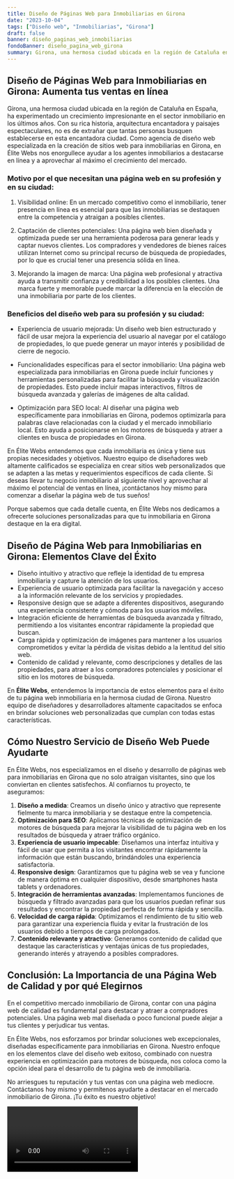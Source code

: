 ```yaml
---
title: Diseño de Páginas Web para Inmobiliarias en Girona
date: "2023-10-04"
tags: ["Diseño web", "Inmobiliarias", "Girona"]
draft: false
banner: diseño_paginas_web_inmobiliarias
fondoBanner: diseño_pagina_web_girona
summary: Girona, una hermosa ciudad ubicada en la región de Cataluña en España, ha experimentado un crecimiento impresionante en el sector inmobiliario en los últimos años. Con su rica historia, arquitectura encantadora y paisajes espectaculares, no es de extrañar que tantas personas busquen establecerse en esta encantadora ciudad. Como agencia de diseño web especializada en la creación de sitios web para inmobiliarias en Girona, en Élite Webs nos enorgullece ayudar a los agentes inmobiliarios a destacarse en línea y a aprovechar al máximo el crecimiento del mercado.
---
```



## Diseño de Páginas Web para Inmobiliarias en Girona: Aumenta tus ventas en línea

Girona, una hermosa ciudad ubicada en la región de Cataluña en España, ha experimentado un crecimiento impresionante en el sector inmobiliario en los últimos años. Con su rica historia, arquitectura encantadora y paisajes espectaculares, no es de extrañar que tantas personas busquen establecerse en esta encantadora ciudad. Como agencia de diseño web especializada en la creación de sitios web para inmobiliarias en Girona, en Élite Webs nos enorgullece ayudar a los agentes inmobiliarios a destacarse en línea y a aprovechar al máximo el crecimiento del mercado.

### Motivo por el que necesitan una página web en su profesión y en su ciudad:

1. Visibilidad online: En un mercado competitivo como el inmobiliario, tener presencia en línea es esencial para que las inmobiliarias se destaquen entre la competencia y atraigan a posibles clientes.

2. Captación de clientes potenciales: Una página web bien diseñada y optimizada puede ser una herramienta poderosa para generar leads y captar nuevos clientes. Los compradores y vendedores de bienes raíces utilizan Internet como su principal recurso de búsqueda de propiedades, por lo que es crucial tener una presencia sólida en línea.

3. Mejorando la imagen de marca: Una página web profesional y atractiva ayuda a transmitir confianza y credibilidad a los posibles clientes. Una marca fuerte y memorable puede marcar la diferencia en la elección de una inmobiliaria por parte de los clientes.

### Beneficios del diseño web para su profesión y su ciudad:

- Experiencia de usuario mejorada: Un diseño web bien estructurado y fácil de usar mejora la experiencia del usuario al navegar por el catálogo de propiedades, lo que puede generar un mayor interés y posibilidad de cierre de negocio.

- Funcionalidades específicas para el sector inmobiliario: Una página web especializada para inmobiliarias en Girona puede incluir funciones y herramientas personalizadas para facilitar la búsqueda y visualización de propiedades. Esto puede incluir mapas interactivos, filtros de búsqueda avanzada y galerías de imágenes de alta calidad.

- Optimización para SEO local: Al diseñar una página web específicamente para inmobiliarias en Girona, podemos optimizarla para palabras clave relacionadas con la ciudad y el mercado inmobiliario local. Esto ayuda a posicionarse en los motores de búsqueda y atraer a clientes en busca de propiedades en Girona.

En Élite Webs entendemos que cada inmobiliaria es única y tiene sus propias necesidades y objetivos. Nuestro equipo de diseñadores web altamente calificados se especializa en crear sitios web personalizados que se adapten a las metas y requerimientos específicos de cada cliente. Si deseas llevar tu negocio inmobiliario al siguiente nivel y aprovechar al máximo el potencial de ventas en línea, ¡contáctanos hoy mismo para comenzar a diseñar la página web de tus sueños!

Porque sabemos que cada detalle cuenta, en Élite Webs nos dedicamos a ofrecerte soluciones personalizadas para que tu inmobiliaria en Girona destaque en la era digital.

<GifSeo />

<Cta />

## Diseño de Página Web para Inmobiliarias en Girona: Elementos Clave del Éxito

- Diseño intuitivo y atractivo que refleje la identidad de tu empresa inmobiliaria y capture la atención de los usuarios.
- Experiencia de usuario optimizada para facilitar la navegación y acceso a la información relevante de los servicios y propiedades.
- Responsive design que se adapte a diferentes dispositivos, asegurando una experiencia consistente y cómoda para los usuarios móviles.
- Integración eficiente de herramientas de búsqueda avanzada y filtrado, permitiendo a los visitantes encontrar rápidamente la propiedad que buscan.
- Carga rápida y optimización de imágenes para mantener a los usuarios comprometidos y evitar la pérdida de visitas debido a la lentitud del sitio web.
- Contenido de calidad y relevante, como descripciones y detalles de las propiedades, para atraer a los compradores potenciales y posicionar el sitio en los motores de búsqueda.

En **Élite Webs**, entendemos la importancia de estos elementos para el éxito de tu página web inmobiliaria en la hermosa ciudad de Girona. Nuestro equipo de diseñadores y desarrolladores altamente capacitados se enfoca en brindar soluciones web personalizadas que cumplan con todas estas características.

## Cómo Nuestro Servicio de Diseño Web Puede Ayudarte

En Élite Webs, nos especializamos en el diseño y desarrollo de páginas web para inmobiliarias en Girona que no solo atraigan visitantes, sino que los conviertan en clientes satisfechos. Al confiarnos tu proyecto, te aseguramos:

1. **Diseño a medida**: Creamos un diseño único y atractivo que represente fielmente tu marca inmobiliaria y se destaque entre la competencia.
2. **Optimización para SEO**: Aplicamos técnicas de optimización de motores de búsqueda para mejorar la visibilidad de tu página web en los resultados de búsqueda y atraer tráfico orgánico.
3. **Experiencia de usuario impecable**: Diseñamos una interfaz intuitiva y fácil de usar que permita a los visitantes encontrar rápidamente la información que están buscando, brindándoles una experiencia satisfactoria.
4. **Responsive design**: Garantizamos que tu página web se vea y funcione de manera óptima en cualquier dispositivo, desde smartphones hasta tablets y ordenadores.
5. **Integración de herramientas avanzadas**: Implementamos funciones de búsqueda y filtrado avanzadas para que los usuarios puedan refinar sus resultados y encontrar la propiedad perfecta de forma rápida y sencilla.
6. **Velocidad de carga rápida**: Optimizamos el rendimiento de tu sitio web para garantizar una experiencia fluida y evitar la frustración de los usuarios debido a tiempos de carga prolongados.
7. **Contenido relevante y atractivo**: Generamos contenido de calidad que destaque las características y ventajas únicas de tus propiedades, generando interés y atrayendo a posibles compradores.

## Conclusión: La Importancia de una Página Web de Calidad y por qué Elegirnos

En el competitivo mercado inmobiliario de Girona, contar con una página web de calidad es fundamental para destacar y atraer a compradores potenciales. Una página web mal diseñada o poco funcional puede alejar a tus clientes y perjudicar tus ventas.

En Élite Webs, nos esforzamos por brindar soluciones web excepcionales, diseñadas específicamente para inmobiliarias en Girona. Nuestro enfoque en los elementos clave del diseño web exitoso, combinado con nuestra experiencia en optimización para motores de búsqueda, nos coloca como la opción ideal para el desarrollo de tu página web de inmobiliaria.

No arriesgues tu reputación y tus ventas con una página web mediocre. Contáctanos hoy mismo y permítenos ayudarte a destacar en el mercado inmobiliario de Girona. ¡Tu éxito es nuestro objetivo!

<Video />

<CtaBot job="Inmobiliarias" city="Girona" />

<Gmaps query="Girona+españa+maps" />
